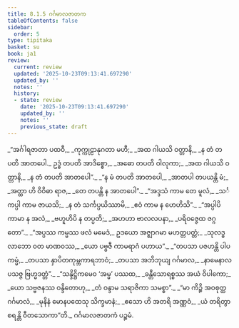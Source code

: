 ```yaml
---
title: 8.1.5 ဂင်္ဂမာလဇာတက
tableOfContents: false
sidebar:
  order: 5
type: tipitaka
basket: su
book: ja1
review:
  current: review
  updated: '2025-10-23T09:13:41.697290'
  updated_by: ''
  notes: ''
  history:
  - state: review
    date: '2025-10-23T09:13:41.697290'
    updated_by: ''
    notes: ''
    previous_state: draft
---
```



<ReviewStatus review={frontmatter.review} showDetails={true} />

<HypothesisAnnotation frontmatter={frontmatter} />

<DynamicBreadcrumb />

<Division number="36" book="ja1" e="ch" v="22" p="179">

<Paragraph number="1712" type="verses" book="ja1">
_“အင်္ဂါရဇာတာ ပထဝီ,_  
_ကုက္ကုဠာနုဂတာ မဟီ;_  
_အထ ဂါယသိ ဝတ္တာနိ,_  
_န တံ တပတိ အာတပေါ._  

</Paragraph>

</Division>
<Division number="37" book="ja1" e="ch" v="22" p="179">

<Paragraph number="1713" type="verses" book="ja1">
ဥဒ္ဓံ တပတိ အာဒိစ္စော,_  
_အဓော တပတိ ဝါလုကာ;_  
_အထ ဂါယသိ ဝတ္တာနိ,_  
_န တံ တပတိ အာတပေါ”._  

</Paragraph>

</Division>
<Division number="38" book="ja1" e="ch" v="22" p="180">

<Paragraph number="1714" type="verses" book="ja1">
_“န မံ တပတိ အာတပေါ,_  
_အာတပါ တပယန္တိ မံ;_  
_အတ္ထာ ဟိ ဝိဝိဓာ ရာဇ,_  
_တေ တပန္တိ န အာတပေါ”._  

</Paragraph>

</Division>
<Division number="39" book="ja1" e="ch" v="22" p="180">

<Paragraph number="1715" type="verses" book="ja1">
_“အဒ္ဒသံ ကာမ တေ မူလံ,_  
_သင်္ကပ္ပါ ကာမ ဇာယသိ;_  
_န တံ သင်္ကပ္ပယိဿာမိ,_  
_ဧဝံ ကာမ န ဟေဟိသိ”._  

</Paragraph>

</Division>
<Division number="40" book="ja1" e="ch" v="22" p="180">

<Paragraph number="1716" type="verses" book="ja1">
_“အပ္ပါပိ ကာမာ န အလံ,_  
_ဗဟူဟိပိ န တပ္ပတိ;_  
_အဟဟာ ဗာလလပနာ,_  
_ပရိဝဇ္ဇေထ ဇဂ္ဂတော”._  

</Paragraph>

</Division>
<Division number="41" book="ja1" e="ch" v="22" p="180">

<Paragraph number="1717" type="verses" book="ja1">
_“အပ္ပဿ ကမ္မဿ ဖလံ မမေဒံ,_  
ဥဒယော အဇ္ဈာဂမာ မဟတ္တပတ္တံ;_  
_သုလဒ္ဓလာဘော ဝတ မာဏဝဿ,_  
_ယော ပဗ္ဗဇီ ကာမရာဂံ ပဟာယ”._  

</Paragraph>

</Division>
<Division number="42" book="ja1" e="ch" v="22" p="180">

<Paragraph number="1718" type="verses" book="ja1">
_“တပသာ ပဇဟန္တိ ပါပကမ္မံ,_  
_တပသာ နှာပိတကုမ္ဘကာရဘာဝံ;_  
_တပသာ အဘိဘုယျ ဂင်္ဂမာလ,_  
_နာမေနာလပသဇ္ဇ ဗြဟ္မဒတ္တံ”._  

</Paragraph>

</Division>
<Division number="43" book="ja1" e="ch" v="22" p="180">

<Paragraph number="1719" type="verses" book="ja1">
_“သန္ဒိဋ္ဌိကမေဝ ‘အမ္မ’ ပဿထ,_  
_ခန္တီသောရစ္စဿ အယံ ဝိပါကော;_  
_ယော သဗ္ဗဇနဿ ဝန္ဒိတောဟု,_  
_တံ ဝန္ဒာမ သရာဇိကာ သမစ္စာ”._  

</Paragraph>

</Division>
<Division number="44" book="ja1" e="ch" v="22" p="180">

<Paragraph number="1720" type="verses" book="ja1">
_“မာ ကိဉ္စိ အဝစုတ္ထ ဂင်္ဂမာလံ,_  
_မုနိနံ မောနပထေသု သိက္ခမာနံ;_  
_ဧသော ဟိ အတရိ အဏ္ဏဝံ,_  
_ယံ တရိတွာ စရန္တိ ဝီတသောကာ”တိ._  


</Paragraph>
</Division>

<Paragraph number="1721" type="center" book="ja1">
ဂင်္ဂမာလဇာတကံ ပဉ္စမံ.
</Paragraph>